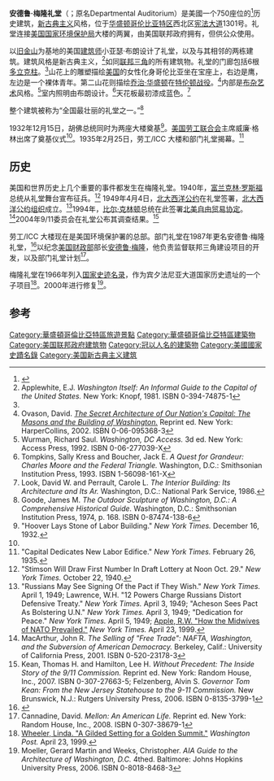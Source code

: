 {{Infobox NRHP 
| nocat           = yes
| name            = 安德鲁·梅隆礼堂
| image           = Andrew W. Mellon Auditorium - Washington, D.C..JPG
| location        = {{USA}}[[华盛顿哥伦比亚特区|华盛顿哥伦比亚特区]]西北区[[宪法大道|宪法大道]]1301号
| lat_degrees     = 38
| lat_minutes     = 53
| lat_seconds     = 33.4
| lat_direction   = N
| long_degrees    = 77
| long_minutes    = 1
| long_seconds    = 46.91
| long_direction  = W
| locmapin        = United States Washington, D.C. central
| built           = 1934年
| architect       = 小亚瑟·布朗
| architecture    = 古典复兴
| partof = 宾夕法尼亚大道国家历史遗址
| partof_refnum = 66000865<ref name="nris">{{NRISref|2008a}}</ref>
}}

'''安德鲁·梅隆礼堂'''（{{lang-en|Andrew W. Mellon Auditorium}}；原名Departmental Auditorium）是美國一个750座位的<ref>{{cite web |url=http://www.mellonauditorium.com/capacity.htm |title=AWMA Capacities |publisher=Andrew W. Mellon Auditorium |accessdate=2011-09-06 |deadurl=yes |archiveurl=https://web.archive.org/web/20110903024148/http://www.mellonauditorium.com/capacity.htm |archivedate=2011-09-03 }}</ref>历史建筑，[[新古典主义建筑|新古典主义]]风格，位于[[华盛顿哥伦比亚特区|华盛顿哥伦比亚特区]]西北区[[宪法大道|宪法大道]]1301号。礼堂连接[[美国国家环境保护局|美国国家环境保护局]]大楼的两翼，由美国联邦政府拥有，但供公众使用。

以[[旧金山|旧金山]]为基地的美国[[建筑师|建筑师]]小亚瑟·布朗设计了礼堂，以及与其相邻的两栋建筑。建筑风格是新古典主义，<ref name="Applewhite">Applewhite, E.J. ''Washington Itself: An Informal Guide to the Capital of the United States.'' New York: Knopf, 1981. ISBN 0-394-74875-1</ref>如同[[联邦三角|联邦三角]]的所有建筑物。礼堂的门廊包括6根[[多立克柱式|多立克柱]]。<ref name="Applewhite" />山花上的雕塑描绘[[美国|美国]]的女性化身哥伦比亚坐在宝座上，右边是鹰，左边是一个裸体青年。第二山花则描绘[[乔治·华盛顿|乔治·华盛顿]]在[[特伦顿战役|特伦顿战役]]。<ref>Ovason, David. [http://books.google.com/books?id=HJNqynmJtF0C&printsec=frontcover ''The Secret Architecture of Our Nation's Capital: The Masons and the Building of Washington.''] {{Wayback|url=http://books.google.com/books?id=HJNqynmJtF0C&printsec=frontcover |date=20130621142117 }} Reprint ed. New York: HarperCollins, 2002. ISBN 0-06-095368-3</ref>内部是[[布杂艺术|布杂艺术]]风格。<ref>Wurman, Richard Saul. ''Washington, DC Access.'' 3d ed. New York: Access Press, 1992. ISBN 0-06-277039-X</ref>室内照明由布朗设计。<ref>Tompkins, Sally Kress and Boucher, Jack E. ''A Quest for Grandeur: Charles Moore and the Federal Triangle.'' Washington, D.C.: Smithsonian Institution Press, 1993. ISBN 1-56098-161-X</ref>天花板最初漆成蓝色。<ref>Look, David W. and Perrault, Carole L. ''The Interior Building: Its Architecture and Its Ar.'' Washington, D.C.: National Park Service, 1986.</ref>

整个建筑被称为“全国最壮丽的礼堂之一。”<ref>Goode, James M. ''The Outdoor Sculpture of Washington, D.C.: A Comprehensive Historical Guide.'' Washington, D.C.: Smithsonian Institution Press, 1974, p. 168. ISBN 0-87474-138-6</ref>

1932年12月15日，胡佛总统同时为两座大楼奠基<ref name="HooverLaysLabor">"Hoover Lays Stone of Labor Building." ''New York Times.'' December 16, 1932.</ref>。[[美国劳工联合会|美国劳工联合会]]主席威廉·格林出席了奠基仪式<ref name="HooverLaysLabor" />。1935年2月25日，劳工/ICC 大楼和部门礼堂揭幕。<ref name="LaborEdifice">"Capital Dedicates New Labor Edifice." ''New York Times.'' February 26, 1935.</ref>

==历史==
美国和世界历史上几个重要的事件都发生在梅隆礼堂。1940年，[[富兰克林·罗斯福|富兰克林·罗斯福]]总统从礼堂舞台宣布征兵。<ref>"Stimson Will Draw First Number In Draft Lottery at Noon Oct. 29." ''New York Times.'' October 22, 1940.</ref> 1949年4月4日，[[北大西洋公约|北大西洋公约]]在礼堂签署，[[北大西洋公约组织|北大西洋公约组织]]成立。<ref>"Russians May See Signing Of the Pact if They Wish." ''New York Times.'' April 1, 1949; Lawrence, W.H. "12 Powers Charge Russians Distort Defensive Treaty." ''New York Times.'' April 3, 1949; "Acheson Sees Pact As Bolstering U.N." ''New York Times.'' April 3, 1949; "Dedication for Peace." ''New York Times.'' April 5, 1949; [http://www.nytimes.com/1999/04/23/world/crisis-in-the-balkans-the-history-how-the-midwives-of-nato-prevailed.html Apple, R.W. "How the Midwives of NATO Prevailed."] {{Wayback|url=http://www.nytimes.com/1999/04/23/world/crisis-in-the-balkans-the-history-how-the-midwives-of-nato-prevailed.html |date=20180926153430 }} ''New York Times.'' April 23, 1999.</ref>1994年，[[比尔·克林顿|比尔·克林顿]]总统在此签署[[北美自由贸易协定|北美自由贸易协定]]。<ref>MacArthur, John R. ''The Selling of "Free Trade": NAFTA, Washington, and the Subversion of American Democracy.'' Berkeley, Calif.: University of California Press, 2001. ISBN 0-520-23178-3</ref>2004年9/11委员会在礼堂公布其调查结果。<ref>Kean, Thomas H. and Hamilton, Lee H. ''Without Precedent: The Inside Story of the 9/11 Commission.'' Reprint ed. New York: Random House, Inc., 2007. ISBN 0-307-27663-5; Felzenberg, Alvin S. ''Governor Tom Kean: From the New Jersey Statehouse to the 9-11 Commission.'' New Brunswick, N.J.: Rutgers University Press, 2006. ISBN 0-8135-3799-1</ref>

劳工/ICC 大楼现在是美国环境保护署的总部。部门礼堂在1987年更名安德鲁·梅隆礼堂，<ref>{{Cite web |url=http://uscode.house.gov/download/pls/40C67.txt |title=Sec. 9, Pub. L. 100-113, August 21, 1987; 101 Stat. 746. |access-date=2016年4月1日 |archive-date=2010年1月6日 |archive-url=https://web.archive.org/web/20100106063925/http://uscode.house.gov/download/pls/40C67.txt |dead-url=yes }}</ref>以纪念[[美国财政部|美国财政部]]部长[[安德鲁·梅隆|安德鲁·梅隆]]，他负责监督联邦三角建设项目的开发，以及部门礼堂计划<ref>Cannadine, David. ''Mellon: An American Life.'' Reprint ed. New York: Random House, Inc., 2008. ISBN 0-307-38679-1</ref>。

梅隆礼堂在1966年列入[[国家史迹名录|国家史迹名录]]，作为宾夕法尼亚大道国家历史遗址的一个子项目<ref name="Wheeler">[http://www.washingtonpost.com/wp-srv/local/natosummit/mellon23.htm Wheeler, Linda. "A Gilded Setting for a Golden Summit."] {{Wayback|url=http://www.washingtonpost.com/wp-srv/local/natosummit/mellon23.htm |date=20160304210748 }} ''Washington Post.'' April 23, 1999.</ref>。2000年进行修复<ref>Moeller, Gerard Martin and Weeks, Christopher. ''AIA Guide to the Architecture of Washington, D.C.'' 4thed. Baltimore: Johns Hopkins University Press, 2006. ISBN 0-8018-8468-3</ref>。

==参考==
{{reflist|2}}
[[Category:華盛頓哥倫比亞特區旅遊景點|Category:華盛頓哥倫比亞特區旅遊景點]]
[[Category:華盛頓哥倫比亞特區建築物|Category:華盛頓哥倫比亞特區建築物]]
[[Category:美国联邦政府建筑物|Category:美国联邦政府建筑物]]
[[Category:冠以人名的建築物|Category:冠以人名的建築物]]
[[Category:美國國家史蹟名錄|Category:美國國家史蹟名錄]]
[[Category:美国新古典主义建筑|Category:美国新古典主义建筑]]